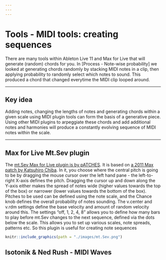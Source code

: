 ```yaml
---
---
---
```


# Tools - MIDI tools: creating sequences

There are many tools within Ableton Live 11 and Max for Live that will generate (random) chords for you. In [Process - Note-wise probability] we looked at generating chords randomly by stacking MIDI notes in a clip, then applying probability to randomly select which notes to sound. This produced a chord that changed everytime the MIDI clip looped around.

------------------------------------------------------------------------

## Key idea

Adding notes, changing the lengths of notes and generating chords within a given scale using MIDI plugin tools can form the basis of a generative piece. Using other MIDI plugins to arpeggiate these chords and add additional notes and harmonies will produce a constantly evolving sequence of MIDI notes within the scale.

------------------------------------------------------------------------

## Max for Live Mt.Sev plugin

The [mt.Sev Max for Live plugin is by pATCHES](https://patches.zone/mtsev). It is based on [a 2011 Max patch by Katsuhiro Chiba](https://audiooo.com/max-patches). In it, you choose where the central pitch is going to be by dragging the mouse cursor over the left hand pane - the left-to-right X-axis defines the pitch. Dragging the cursor up and down along the Y-axis either makes the spread of notes wide (higher values towards the top of the box) or narrower (lower values towards the bottom of the box). Pitches to be used can be defined using the note scale, and the Chance knob defines the overall probability of notes sounding. The v.center and v.rdm settings define the base velocity and amount of random velocity around this. The settings "off, 1, 2, 4, 8" allows you to define how many bars to play before mt.Sev changes to the next sequence, defined via the dots below the scale. This allows you to set up various scales, note spreads, patterns etc. So this plugin is useful for creating note sequences

```r
knitr::include_graphics(path = "./images/mt.Sev.png")
```

## Isotonik & Ned Rush - MIDI Waves
